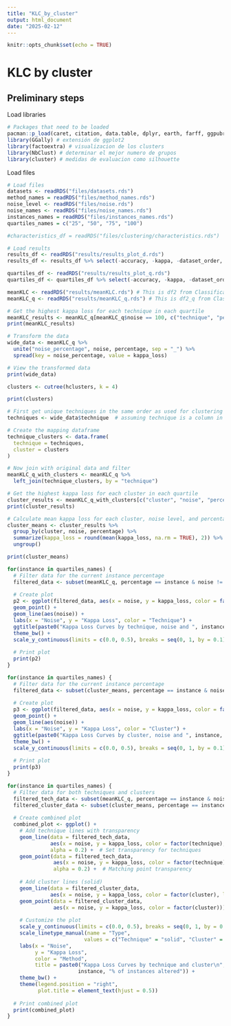 ```yaml
---
title: "KLC_by_cluster"
output: html_document
date: "2025-02-12"
---
```


```r
knitr::opts_chunk$set(echo = TRUE)
```

# KLC by cluster

## Preliminary steps

Load libraries

```r
# Packages that need to be loaded
pacman::p_load(caret, citation, data.table, dplyr, earth, farff, ggpubr, ggplot2, iml, knitr, rpart, tidyverse , tidyr, xtable)
library(GGally) # extensión de ggplot2
library(factoextra) # visualizacion de los clusters
library(NbClust) # determinar el mejor numero de grupos
library(cluster) # medidas de evaluacion como silhouette

```

Load files

```r
# Load files
datasets <- readRDS("files/datasets.rds")
method_names = readRDS("files/method_names.rds")
noise_level <- readRDS("files/noise.rds")
noise_names <- readRDS("files/noise_names.rds")
instances_names = readRDS("files/instances_names.rds")
quartiles_names = c("25", "50", "75", "100")

#characteristics_df = readRDS("files/clustering/characteristics.rds")

# Load results
results_df <- readRDS("results/results_plot_d.rds")
results_df <- results_df %>% select(-accuracy, -kappa, -dataset_order, -method_order)

quartiles_df <- readRDS("results/results_plot_q.rds")
quartiles_df <- quartiles_df %>% select(-accuracy, -kappa, -dataset_order, -method_order)

meanKLC <- readRDS("results/meanKLC.rds") # This is df2 from Classification
meanKLC_q <- readRDS("results/meanKLC_q.rds") # This is df2_q from Classification
```

```r
# Get the highest kappa loss for each technique in each quartile
meanKLC_results <- meanKLC_q[meanKLC_q$noise == 100, c("technique", "percentage", "kappa_loss")]
print(meanKLC_results)

```

```r
# Transform the data
wide_data <- meanKLC_q %>%
  unite("noise_percentage", noise, percentage, sep = "_") %>%
  spread(key = noise_percentage, value = kappa_loss)

# View the transformed data
print(wide_data)
```

```r
clusters <- cutree(hclusters, k = 4)

print(clusters)
```

```r
# First get unique techniques in the same order as used for clustering
techniques <- wide_data$technique  # assuming technique is a column in wide_data

# Create the mapping dataframe
technique_clusters <- data.frame(
  technique = techniques,
  cluster = clusters
)

# Now join with original data and filter
meanKLC_q_with_clusters <- meanKLC_q %>%
  left_join(technique_clusters, by = "technique")

# Get the highest kappa loss for each cluster in each quartile
cluster_results <- meanKLC_q_with_clusters[c("cluster", "noise", "percentage", "kappa_loss")]
print(cluster_results)

```

```r
# Calculate mean kappa loss for each cluster, noise level, and percentage
cluster_means <- cluster_results %>%
  group_by(cluster, noise, percentage) %>%
  summarize(kappa_loss = round(mean(kappa_loss, na.rm = TRUE), 2)) %>%
  ungroup()

print(cluster_means)
```

```r
for(instance in quartiles_names) {
  # Filter data for the current instance percentage
  filtered_data <- subset(meanKLC_q, percentage == instance & noise != 5)
  
  # Create plot
  p2 <- ggplot(filtered_data, aes(x = noise, y = kappa_loss, color = factor(technique))) +
  geom_point() +
  geom_line(aes(noise)) +
  labs(x = "Noise", y = "Kappa Loss", color = "Technique") +
  ggtitle(paste0("Kappa Loss Curves by technique, noise and ", instance, " % of instances altered")) +
  theme_bw() +
  scale_y_continuous(limits = c(0.0, 0.5), breaks = seq(0, 1, by = 0.1))
  
  # Print plot
  print(p2)
}

```

```r
for(instance in quartiles_names) {
  # Filter data for the current instance percentage
  filtered_data <- subset(cluster_means, percentage == instance & noise != 5)
  
  # Create plot
  p3 <- ggplot(filtered_data, aes(x = noise, y = kappa_loss, color = factor(cluster))) +
  geom_point() +
  geom_line(aes(noise)) +
  labs(x = "Noise", y = "Kappa Loss", color = "Cluster") +
  ggtitle(paste0("Kappa Loss Curves by cluster, noise and ", instance, " % of instances altered")) +
  theme_bw() +
  scale_y_continuous(limits = c(0.0, 0.5), breaks = seq(0, 1, by = 0.1))
  
  # Print plot
  print(p3)
}

```

```r
for(instance in quartiles_names) {
  # Filter data for both techniques and clusters
  filtered_tech_data <- subset(meanKLC_q, percentage == instance & noise != 5)
  filtered_cluster_data <- subset(cluster_means, percentage == instance & noise != 5)
  
  # Create combined plot
  combined_plot <- ggplot() +
    # Add technique lines with transparency
    geom_line(data = filtered_tech_data, 
              aes(x = noise, y = kappa_loss, color = factor(technique), linetype = "Technique"),
              alpha = 0.2) +  # Set transparency for techniques
    geom_point(data = filtered_tech_data,
               aes(x = noise, y = kappa_loss, color = factor(technique)),
               alpha = 0.2) +  # Matching point transparency
    
    # Add cluster lines (solid)
    geom_line(data = filtered_cluster_data,
              aes(x = noise, y = kappa_loss, color = factor(cluster), linetype = "Cluster")) +
    geom_point(data = filtered_cluster_data,
               aes(x = noise, y = kappa_loss, color = factor(cluster))) +
    
    # Customize the plot
    scale_y_continuous(limits = c(0.0, 0.5), breaks = seq(0, 1, by = 0.1)) +
    scale_linetype_manual(name = "Type",
                         values = c("Technique" = "solid", "Cluster" = "solid")) +
    labs(x = "Noise",
         y = "Kappa Loss",
         color = "Method",
         title = paste0("Kappa Loss Curves by technique and cluster\n",
                       instance, "% of instances altered")) +
    theme_bw() +
    theme(legend.position = "right",
          plot.title = element_text(hjust = 0.5))
  
  # Print combined plot
  print(combined_plot)
}
```
